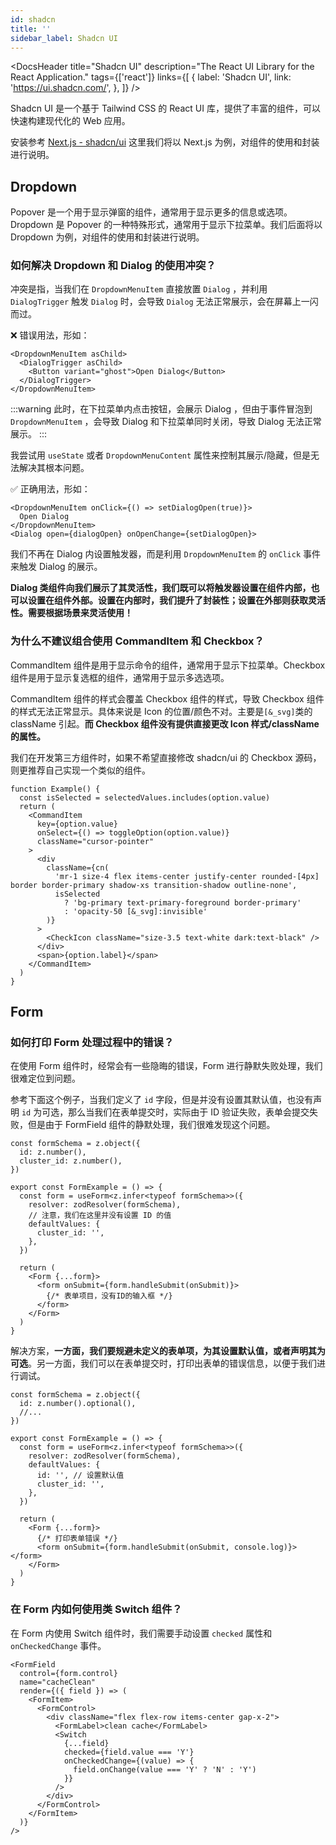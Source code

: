 ```yaml
---
id: shadcn
title: ''
sidebar_label: Shadcn UI
---
```



<DocsHeader
  title="Shadcn UI"
  description="The React UI Library for the React Application."
  tags={['react']}
  links={[
    {
      label: 'Shadcn UI',
      link: 'https://ui.shadcn.com/',
    },
  ]}
/>

Shadcn UI 是一个基于 Tailwind CSS 的 React UI 库，提供了丰富的组件，可以快速构建现代化的 Web 应用。

安装参考 [Next.js - shadcn/ui](https://ui.shadcn.com/docs/installation/next) 这里我们将以 Next.js 为例，对组件的使用和封装进行说明。

## Dropdown

Popover 是一个用于显示弹窗的组件，通常用于显示更多的信息或选项。Dropdown 是 Popover 的一种特殊形式，通常用于显示下拉菜单。我们后面将以 Dropdown 为例，对组件的使用和封装进行说明。

### 如何解决 Dropdown 和 Dialog 的使用冲突？

冲突是指，当我们在 `DropdownMenuItem` 直接放置 `Dialog` ，并利用 `DialogTrigger` 触发 `Dialog` 时，会导致 `Dialog` 无法正常展示，会在屏幕上一闪而过。

❌ 错误用法，形如：

```tsx
<DropdownMenuItem asChild>
  <DialogTrigger asChild>
    <Button variant="ghost">Open Dialog</Button>
  </DialogTrigger>
</DropdownMenuItem>
```

:::warning
此时，在下拉菜单内点击按钮，会展示 Dialog ，但由于事件冒泡到 `DropdownMenuItem` ，会导致 Dialog 和下拉菜单同时关闭，导致 Dialog 无法正常展示。
:::

我尝试用 `useState` 或者 `DropdownMenuContent` 属性来控制其展示/隐藏，但是无法解决其根本问题。

✅ 正确用法，形如：

```tsx
<DropdownMenuItem onClick={() => setDialogOpen(true)}>
  Open Dialog
</DropdownMenuItem>
<Dialog open={dialogOpen} onOpenChange={setDialogOpen}>
```

我们不再在 Dialog 内设置触发器，而是利用 `DropdownMenuItem` 的 `onClick` 事件来触发 Dialog 的展示。

**Dialog 类组件向我们展示了其灵活性，我们既可以将触发器设置在组件内部，也可以设置在组件外部。设置在内部时，我们提升了封装性；设置在外部则获取灵活性。需要根据场景来灵活使用！**

### 为什么不建议组合使用 CommandItem 和 Checkbox？

CommandItem 组件是用于显示命令的组件，通常用于显示下拉菜单。Checkbox 组件是用于显示复选框的组件，通常用于显示多选选项。

CommandItem 组件的样式会覆盖 Checkbox 组件的样式，导致 Checkbox 组件的样式无法正常显示。具体来说是 Icon 的位置/颜色不对。主要是`[&_svg]`类的 className 引起。**而 Checkbox 组件没有提供直接更改 Icon 样式/className 的属性。**

我们在开发第三方组件时，如果不希望直接修改 shadcn/ui 的 Checkbox 源码，则更推荐自己实现一个类似的组件。

```tsx
function Example() {
  const isSelected = selectedValues.includes(option.value)
  return (
    <CommandItem
      key={option.value}
      onSelect={() => toggleOption(option.value)}
      className="cursor-pointer"
    >
      <div
        className={cn(
          'mr-1 size-4 flex items-center justify-center rounded-[4px] border border-primary shadow-xs transition-shadow outline-none',
          isSelected
            ? 'bg-primary text-primary-foreground border-primary'
            : 'opacity-50 [&_svg]:invisible'
        )}
      >
        <CheckIcon className="size-3.5 text-white dark:text-black" />
      </div>
      <span>{option.label}</span>
    </CommandItem>
  )
}
```

## Form

### 如何打印 Form 处理过程中的错误？

在使用 Form 组件时，经常会有一些隐晦的错误，Form 进行静默失败处理，我们很难定位到问题。

参考下面这个例子，当我们定义了 `id` 字段，但是并没有设置其默认值，也没有声明 `id` 为可选，那么当我们在表单提交时，实际由于 ID 验证失败，表单会提交失败，但是由于 FormField 组件的静默处理，我们很难发现这个问题。

```tsx
const formSchema = z.object({
  id: z.number(),
  cluster_id: z.number(),
})

export const FormExample = () => {
  const form = useForm<z.infer<typeof formSchema>>({
    resolver: zodResolver(formSchema),
    // 注意，我们在这里并没有设置 ID 的值
    defaultValues: {
      cluster_id: '',
    },
  })

  return (
    <Form {...form}>
      <form onSubmit={form.handleSubmit(onSubmit)}>
        {/* 表单项目，没有ID的输入框 */}
      </form>
    </Form>
  )
}
```

解决方案，**一方面，我们要规避未定义的表单项，为其设置默认值，或者声明其为可选**。另一方面，我们可以在表单提交时，打印出表单的错误信息，以便于我们进行调试。

```tsx
const formSchema = z.object({
  id: z.number().optional(),
  //...
})

export const FormExample = () => {
  const form = useForm<z.infer<typeof formSchema>>({
    resolver: zodResolver(formSchema),
    defaultValues: {
      id: '', // 设置默认值
      cluster_id: '',
    },
  })

  return (
    <Form {...form}>
      {/* 打印表单错误 */}
      <form onSubmit={form.handleSubmit(onSubmit, console.log)}></form>
    </Form>
  )
}
```

### 在 Form 内如何使用类 Switch 组件？

在 Form 内使用 Switch 组件时，我们需要手动设置 `checked` 属性和 `onCheckedChange` 事件。

```tsx
<FormField
  control={form.control}
  name="cacheClean"
  render={({ field }) => (
    <FormItem>
      <FormControl>
        <div className="flex flex-row items-center gap-x-2">
          <FormLabel>clean cache</FormLabel>
          <Switch
            {...field}
            checked={field.value === 'Y'}
            onCheckedChange={(value) => {
              field.onChange(value === 'Y' ? 'N' : 'Y')
            }}
          />
        </div>
      </FormControl>
    </FormItem>
  )}
/>
```
